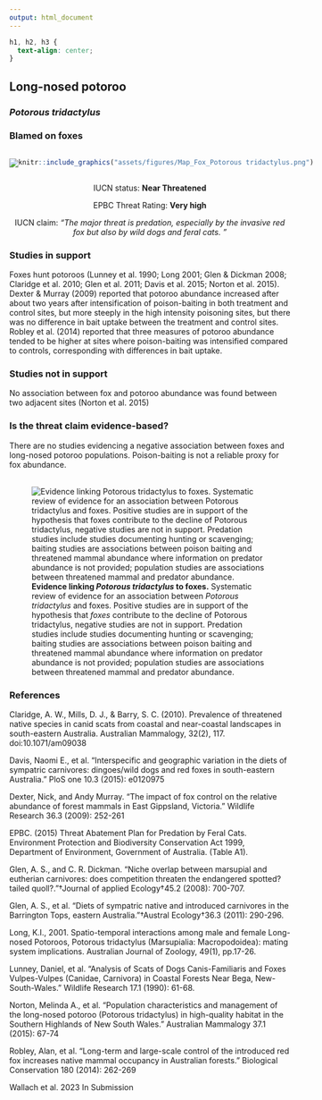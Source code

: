```yaml
---
output: html_document
---
```

```css
h1, h2, h3 {
  text-align: center;
}
```

## **Long-nosed potoroo**
### *Potorous tridactylus*
### Blamed on foxes

:::: {style="display: flex;"}

[![](assets/photos/Potorous tridactylus.png)](https://www.inaturalist.org/photos/68883?size=original)

::: {}

:::

::: {}
  ```r
  knitr::include_graphics("assets/figures/Map_Fox_Potorous tridactylus.png")
  ```
:::

::::
<center>
IUCN status: **Near Threatened**

EPBC Threat Rating: **Very high**

IUCN claim: *"The major threat is predation, especially by the invasive red fox but also by wild dogs and feral cats. "*

</center>

### Studies in support

Foxes hunt potoroos (Lunney et al. 1990; Long 2001; Glen & Dickman 2008; Claridge et al. 2010; Glen et al. 2011; Davis et al. 2015; Norton et al. 2015). Dexter & Murray (2009) reported that potoroo abundance increased after about two years after intensification of poison-baiting in both treatment and control sites, but more steeply in the high intensity poisoning sites, but there was no difference in bait uptake between the treatment and control sites. Robley et al. (2014) reported that three measures of potoroo abundance tended to be higher at sites where poison-baiting was intensified compared to controls, corresponding with differences in bait uptake.

### Studies not in support

No association between fox and potoroo abundance was found between two adjacent sites (Norton et al. 2015)

### Is the threat claim evidence-based?

There are no studies evidencing a negative association between foxes and long-nosed potoroo populations. Poison-baiting is not a reliable proxy for fox abundance.
<br>
<br>

![**Evidence linking *Potorous tridactylus* to foxes.** Systematic review of evidence for an association between *Potorous tridactylus* and foxes. Positive studies are in support of the hypothesis that *foxes* contribute to the decline of Potorous tridactylus, negative studies are not in support. Predation studies include studies documenting hunting or scavenging; baiting studies are associations between poison baiting and threatened mammal abundance where information on predator abundance is not provided; population studies are associations between threatened mammal and predator abundance.](assets/figures/Main_Evidence_Fox_Potorous tridactylus.png)

### References

Claridge, A. W., Mills, D. J., & Barry, S. C. (2010). Prevalence of threatened native species in canid scats from coastal and near-coastal landscapes in south-eastern Australia. Australian Mammalogy, 32(2), 117. doi:10.1071/am09038 

Davis, Naomi E., et al. "Interspecific and geographic variation in the diets of sympatric carnivores: dingoes/wild dogs and red foxes in south-eastern Australia." PloS one 10.3 (2015): e0120975

Dexter, Nick, and Andy Murray. "The impact of fox control on the relative abundance of forest mammals in East Gippsland, Victoria." Wildlife Research 36.3 (2009): 252-261

EPBC. (2015) Threat Abatement Plan for Predation by Feral Cats. Environment Protection and Biodiversity Conservation Act 1999, Department of Environment, Government of Australia. (Table A1).

Glen, A. S., and C. R. Dickman. "Niche overlap between marsupial and eutherian carnivores: does competition threaten the endangered spotted?tailed quoll?."†Journal of applied Ecology†45.2 (2008): 700-707.

Glen, A. S., et al. "Diets of sympatric native and introduced carnivores in the Barrington Tops, eastern Australia."†Austral Ecology†36.3 (2011): 290-296.

Long, K.I., 2001. Spatio-temporal interactions among male and female Long-nosed Potoroos, Potorous tridactylus (Marsupialia: Macropodoidea): mating system implications. Australian Journal of Zoology, 49(1), pp.17-26.

Lunney, Daniel, et al. "Analysis of Scats of Dogs Canis-Familiaris and Foxes Vulpes-Vulpes (Canidae, Carnivora) in Coastal Forests Near Bega, New-South-Wales." Wildlife Research 17.1 (1990): 61-68.

Norton, Melinda A., et al. "Population characteristics and management of the long-nosed potoroo (Potorous tridactylus) in high-quality habitat in the Southern Highlands of New South Wales." Australian Mammalogy 37.1 (2015): 67-74

Robley, Alan, et al. "Long-term and large-scale control of the introduced red fox increases native mammal occupancy in Australian forests." Biological Conservation 180 (2014): 262-269

Wallach et al. 2023 In Submission

